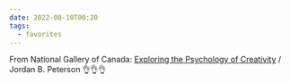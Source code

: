 ```yaml
---
date: 2022-08-10T00:20
tags:
  - favorites
---
```


From National Gallery of Canada: [Exploring the Psychology of Creativity](https://youtu.be/KxGPe1jD-qY) / Jordan B. Peterson
👌👌👌
